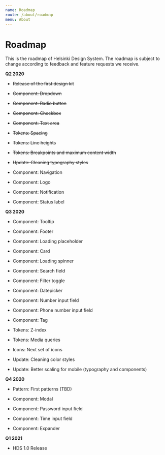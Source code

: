 ```yaml
---
name: Roadmap
route: /about/roadmap
menu: About
---
```



# Roadmap

<LargeParagraph>
   This is the roadmap of Helsinki Design System. The roadmap is subject to change according to feedback and feature requests we receive.
</LargeParagraph>

**Q2 2020**

- ~~Release of the first design kit~~
- ~~Component: Dropdown~~
- ~~Component: Radio button~~
- ~~Component: Checkbox~~
- ~~Component: Text area~~
- ~~Tokens: Spacing~~
- ~~Tokens: Line heights~~
- ~~Tokens: Breakpoints and maximum content width~~
- ~~Update: Cleaning typography styles~~


- Component: Navigation
- Component: Logo
- Component: Notification
- Component: Status label


**Q3 2020**


- Component: Tooltip
- Component: Footer
- Component: Loading placeholder
- Component: Card
- Component: Loading spinner
- Component: Search field
- Component: Filter toggle
- Component: Datepicker
- Component: Number input field
- Component: Phone number input field
- Component: Tag


- Tokens: Z-index
- Tokens: Media queries


- Icons: Next set of icons


- Update: Cleaning color styles
- Update: Better scaling for mobile (typography and components)


**Q4 2020**


- Pattern: First patterns (TBD)


- Component: Modal
- Component: Password input field
- Component: Time input field
- Component: Expander


**Q1 2021**

- HDS 1.0 Release
